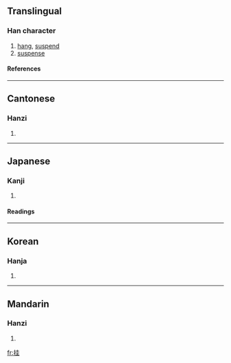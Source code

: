 {{see|掛}}

==Translingual==
===Han character===
{{Han char|rn=64|rad=手|as=06|sn=9|four=5401<sub>4</sub>|canj=手土土 (QGG)}}
# [[hang]], [[suspend]]
# [[suspense]]
====References====
{{Han ref|kx=0429.060|dkj=12020|dj=0778.030|hdz=31865.050|uh=6302|ud=25346|bh=AC45|bd=44101}}
----
==Cantonese==
===Hanzi===
{{yue-hanzi|jyut=|y=gwa3}}
# {{defn|Cantonese}}
----
==Japanese==
===Kanji===
{{ja-kanji|grade=|rs=手06}}
# {{defn|Japanese}} 
====Readings====
{{ja-readings|on=[[けい]] (kei), [[かい]] (kai), [[け]] (ke)|kun=[[かける]] (kakeru)}}
----
==Korean==
===Hanja===
{{ko-hanja|hangeul=괘|eumhun=|rv=gwae|mr=kwae|y=kway}}
# {{defn|Korean}}
----
==Mandarin==
===Hanzi===
{{cmn-hanzi|tra=掛|pin=[[guà]] (gua4)|wg=kua<sup>4</sup>}}
# {{defn|Mandarin}}

[[fr:挂]]